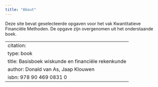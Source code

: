 ```yaml
---
title: "About"
---
```


Deze site bevat geselecteerde opgaven voor het vak Kwantitatieve Financiële Methoden. De opgave zijn overgenomen uit het onderstaande boek. 

---
citation:
    type: book
    title: Basisboek wiskunde en financiële rekenkunde
    author: Donald van As, Jaap Klouwen
    isbn: 978 90 469 0831 0
---
